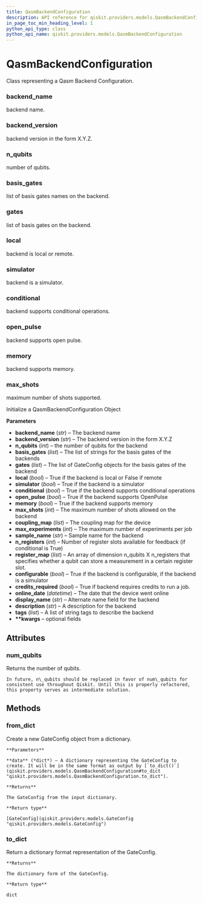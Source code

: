 ```yaml
---
title: QasmBackendConfiguration
description: API reference for qiskit.providers.models.QasmBackendConfiguration
in_page_toc_min_heading_level: 1
python_api_type: class
python_api_name: qiskit.providers.models.QasmBackendConfiguration
---
```


# QasmBackendConfiguration

<Class id="qiskit.providers.models.QasmBackendConfiguration" isDedicatedPage={true} github="https://github.com/qiskit/qiskit/tree/stable/0.14/qiskit/providers/models/backendconfiguration.py" signature="QasmBackendConfiguration(backend_name, backend_version, n_qubits, basis_gates, gates, local, simulator, conditional, open_pulse, memory, max_shots, coupling_map, max_experiments=None, sample_name=None, n_registers=None, register_map=None, configurable=None, credits_required=None, online_date=None, display_name=None, description=None, tags=None, **kwargs)">
  Class representing a Qasm Backend Configuration.

  ### backend\_name

  <Attribute id="qiskit.providers.models.QasmBackendConfiguration.backend_name">
    backend name.
  </Attribute>

  ### backend\_version

  <Attribute id="qiskit.providers.models.QasmBackendConfiguration.backend_version">
    backend version in the form X.Y.Z.
  </Attribute>

  ### n\_qubits

  <Attribute id="qiskit.providers.models.QasmBackendConfiguration.n_qubits">
    number of qubits.
  </Attribute>

  ### basis\_gates

  <Attribute id="qiskit.providers.models.QasmBackendConfiguration.basis_gates">
    list of basis gates names on the backend.
  </Attribute>

  ### gates

  <Attribute id="qiskit.providers.models.QasmBackendConfiguration.gates">
    list of basis gates on the backend.
  </Attribute>

  ### local

  <Attribute id="qiskit.providers.models.QasmBackendConfiguration.local">
    backend is local or remote.
  </Attribute>

  ### simulator

  <Attribute id="qiskit.providers.models.QasmBackendConfiguration.simulator">
    backend is a simulator.
  </Attribute>

  ### conditional

  <Attribute id="qiskit.providers.models.QasmBackendConfiguration.conditional">
    backend supports conditional operations.
  </Attribute>

  ### open\_pulse

  <Attribute id="qiskit.providers.models.QasmBackendConfiguration.open_pulse">
    backend supports open pulse.
  </Attribute>

  ### memory

  <Attribute id="qiskit.providers.models.QasmBackendConfiguration.memory">
    backend supports memory.
  </Attribute>

  ### max\_shots

  <Attribute id="qiskit.providers.models.QasmBackendConfiguration.max_shots">
    maximum number of shots supported.
  </Attribute>

  Initialize a QasmBackendConfiguration Object

  **Parameters**

  *   **backend\_name** (*str*) – The backend name
  *   **backend\_version** (*str*) – The backend version in the form X.Y.Z
  *   **n\_qubits** (*int*) – the number of qubits for the backend
  *   **basis\_gates** (*list*) – The list of strings for the basis gates of the backends
  *   **gates** (*list*) – The list of GateConfig objects for the basis gates of the backend
  *   **local** (*bool*) – True if the backend is local or False if remote
  *   **simulator** (*bool*) – True if the backend is a simulator
  *   **conditional** (*bool*) – True if the backend supports conditional operations
  *   **open\_pulse** (*bool*) – True if the backend supports OpenPulse
  *   **memory** (*bool*) – True if the backend supports memory
  *   **max\_shots** (*int*) – The maximum number of shots allowed on the backend
  *   **coupling\_map** (*list*) – The coupling map for the device
  *   **max\_experiments** (*int*) – The maximum number of experiments per job
  *   **sample\_name** (*str*) – Sample name for the backend
  *   **n\_registers** (*int*) – Number of register slots available for feedback (if conditional is True)
  *   **register\_map** (*list*) – An array of dimension n\_qubits X n\_registers that specifies whether a qubit can store a measurement in a certain register slot.
  *   **configurable** (*bool*) – True if the backend is configurable, if the backend is a simulator
  *   **credits\_required** (*bool*) – True if backend requires credits to run a job.
  *   **online\_date** (*datetime*) – The date that the device went online
  *   **display\_name** (*str*) – Alternate name field for the backend
  *   **description** (*str*) – A description for the backend
  *   **tags** (*list*) – A list of string tags to describe the backend
  *   **\*\*kwargs** – optional fields

  ## Attributes

  ### num\_qubits

  <Attribute id="qiskit.providers.models.QasmBackendConfiguration.num_qubits">
    Returns the number of qubits.

    In future, n\_qubits should be replaced in favor of num\_qubits for consistent use throughout Qiskit. Until this is properly refactored, this property serves as intermediate solution.
  </Attribute>

  ## Methods

  ### from\_dict

  <Function id="qiskit.providers.models.QasmBackendConfiguration.from_dict" signature="classmethod QasmBackendConfiguration.from_dict(data)">
    Create a new GateConfig object from a dictionary.

    **Parameters**

    **data** (*dict*) – A dictionary representing the GateConfig to create. It will be in the same format as output by [`to_dict()`](qiskit.providers.models.QasmBackendConfiguration#to_dict "qiskit.providers.models.QasmBackendConfiguration.to_dict").

    **Returns**

    The GateConfig from the input dictionary.

    **Return type**

    [GateConfig](qiskit.providers.models.GateConfig "qiskit.providers.models.GateConfig")
  </Function>

  ### to\_dict

  <Function id="qiskit.providers.models.QasmBackendConfiguration.to_dict" signature="QasmBackendConfiguration.to_dict()">
    Return a dictionary format representation of the GateConfig.

    **Returns**

    The dictionary form of the GateConfig.

    **Return type**

    dict
  </Function>
</Class>

